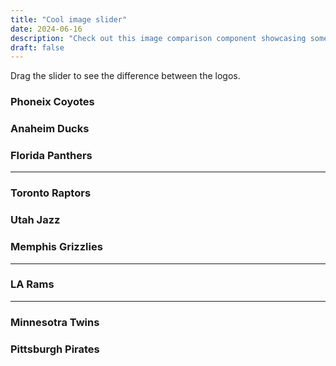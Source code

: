 ```yaml
---
title: "Cool image slider"
date: 2024-06-16
description: "Check out this image comparison component showcasing some questionable sports rebrands."
draft: false
---
```



Drag the slider to see the difference between the logos.

### Phoneix Coyotes

<ImageComparison team="coyotes" />

### Anaheim Ducks

<ImageComparison team="ducks" />

### Florida Panthers

<ImageComparison team="panthers" />

---

### Toronto Raptors

<ImageComparison team="raptors" />

### Utah Jazz

<ImageComparison team="jazz" />

### Memphis Grizzlies

<ImageComparison team="grizzlies" />

---

### LA Rams

<ImageComparison team="rams" />

---

### Minnesotra Twins

<ImageComparison team="twins" />

### Pittsburgh Pirates

<ImageComparison team="pirates" />
